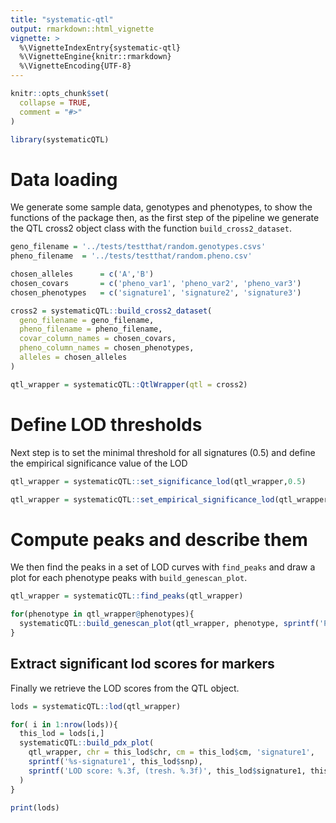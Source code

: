 ---
title: "systematic-qtl"
output: rmarkdown::html_vignette
vignette: >
  %\VignetteIndexEntry{systematic-qtl}
  %\VignetteEngine{knitr::rmarkdown}
  %\VignetteEncoding{UTF-8}
---

```{r, include = FALSE}
knitr::opts_chunk$set(
  collapse = TRUE,
  comment = "#>"
)
```

```{r setup}

library(systematicQTL)

```

# Data loading

We generate some sample data, genotypes and phenotypes, to show the functions of the package then, as the first step of the pipeline we generate the QTL cross2 object class with the function `build_cross2_dataset`.

```{r load_data}


geno_filename = '../tests/testthat/random.genotypes.csvs'
pheno_filename  = '../tests/testthat/random.pheno.csv'

chosen_alleles      = c('A','B')
chosen_covars       = c('pheno_var1', 'pheno_var2', 'pheno_var3')
chosen_phenotypes   = c('signature1', 'signature2', 'signature3')

cross2 = systematicQTL::build_cross2_dataset(
  geno_filename = geno_filename,
  pheno_filename = pheno_filename,
  covar_column_names = chosen_covars,
  pheno_column_names = chosen_phenotypes,
  alleles = chosen_alleles
)

qtl_wrapper = systematicQTL::QtlWrapper(qtl = cross2)

```

# Define LOD thresholds

Next step is to set the minimal threshold for all signatures (0.5) and define the empirical significance value of the LOD

```{r define lod_thresholds}


qtl_wrapper = systematicQTL::set_significance_lod(qtl_wrapper,0.5)

qtl_wrapper = systematicQTL::set_empirical_significance_lod(qtl_wrapper, 100, 0.05, 1)

```

# Compute peaks and describe them

We then find the peaks in a set of LOD curves with `find_peaks` and draw a plot for each phenotype peaks with `build_genescan_plot`.

```{r build_peaks_and_describe_them}

qtl_wrapper = systematicQTL::find_peaks(qtl_wrapper)

for(phenotype in qtl_wrapper@phenotypes){
  systematicQTL::build_genescan_plot(qtl_wrapper, phenotype, sprintf('Pheno: %s', phenotype))
}

```

## Extract significant lod scores for markers

Finally we retrieve the LOD scores from the QTL object.

```{r get_lod_scores}

lods = systematicQTL::lod(qtl_wrapper)

for( i in 1:nrow(lods)){
  this_lod = lods[i,]
  systematicQTL::build_pdx_plot(
    qtl_wrapper, chr = this_lod$chr, cm = this_lod$cm, 'signature1', 
    sprintf('%s-signature1', this_lod$snp),
    sprintf('LOD score: %.3f, (tresh. %.3f)', this_lod$signature1, this_lod$signature1.threshold)
  )
}

print(lods)

```
